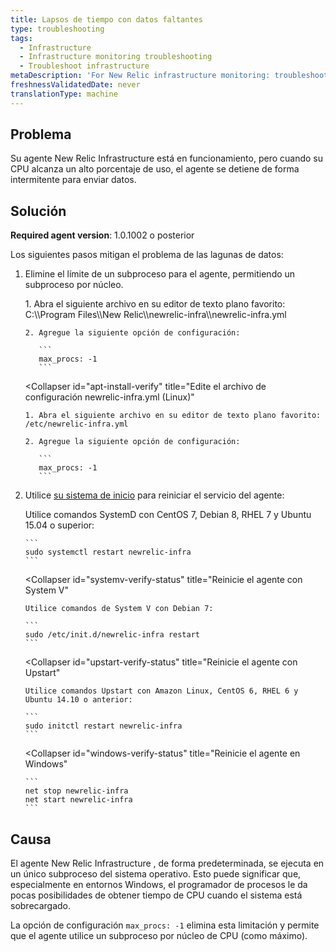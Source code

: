 ```yaml
---
title: Lapsos de tiempo con datos faltantes
type: troubleshooting
tags:
  - Infrastructure
  - Infrastructure monitoring troubleshooting
  - Troubleshoot infrastructure
metaDescription: 'For New Relic infrastructure monitoring: troubleshooting suggestions if you see missing data when CPU usage gets high.'
freshnessValidatedDate: never
translationType: machine
---
```


## Problema

Su agente New Relic Infrastructure está en funcionamiento, pero cuando su CPU alcanza un alto porcentaje de uso, el agente se detiene de forma intermitente para enviar datos.

## Solución

<DNT>**Required agent version**</DNT>: 1.0.1002 o posterior

Los siguientes pasos mitigan el problema de las lagunas de datos:

1. Elimine el límite de un subproceso para el agente, permitiendo un subproceso por núcleo.

   <CollapserGroup>
     <Collapser
       id="apt-install-verify"
       title="Edite el archivo de configuración newrelic-infra.yml (Windows)"
     >
       1. Abra el siguiente archivo en su editor de texto plano favorito: C:\\Program Files\\New Relic\\newrelic-infra\\newrelic-infra.yml

       2. Agregue la siguiente opción de configuración:

          ```
          max_procs: -1
          ```
     </Collapser>

     <Collapser
       id="apt-install-verify"
       title="Edite el archivo de configuración newrelic-infra.yml (Linux)"
     >
       1. Abra el siguiente archivo en su editor de texto plano favorito: /etc/newrelic-infra.yml

       2. Agregue la siguiente opción de configuración:

          ```
          max_procs: -1
          ```
     </Collapser>
   </CollapserGroup>

2. Utilice [su sistema de inicio](/docs/infrastructure/new-relic-infrastructure/configuration/start-stop-restart-check-infrastructure-agent-status#init-system) para reiniciar el servicio del agente:

   <CollapserGroup>
     <Collapser
       id="systemd-verify-status"
       title="Reinicie el agente con SystemD"
     >
       Utilice comandos SystemD con CentOS 7, Debian 8, RHEL 7 y Ubuntu 15.04 o superior:

       ```
       sudo systemctl restart newrelic-infra
       ```
     </Collapser>

     <Collapser
       id="systemv-verify-status"
       title="Reinicie el agente con System V"
     >
       Utilice comandos de System V con Debian 7:

       ```
       sudo /etc/init.d/newrelic-infra restart
       ```
     </Collapser>

     <Collapser
       id="upstart-verify-status"
       title="Reinicie el agente con Upstart"
     >
       Utilice comandos Upstart con Amazon Linux, CentOS 6, RHEL 6 y Ubuntu 14.10 o anterior:

       ```
       sudo initctl restart newrelic-infra
       ```
     </Collapser>

     <Collapser
       id="windows-verify-status"
       title="Reinicie el agente en Windows"
     >
       ```
       net stop newrelic-infra
       net start newrelic-infra
       ```
     </Collapser>
   </CollapserGroup>

## Causa

El agente New Relic Infrastructure , de forma predeterminada, se ejecuta en un único subproceso del sistema operativo. Esto puede significar que, especialmente en entornos Windows, el programador de procesos le da pocas posibilidades de obtener tiempo de CPU cuando el sistema está sobrecargado.

La opción de configuración `max_procs: -1` elimina esta limitación y permite que el agente utilice un subproceso por núcleo de CPU (como máximo).